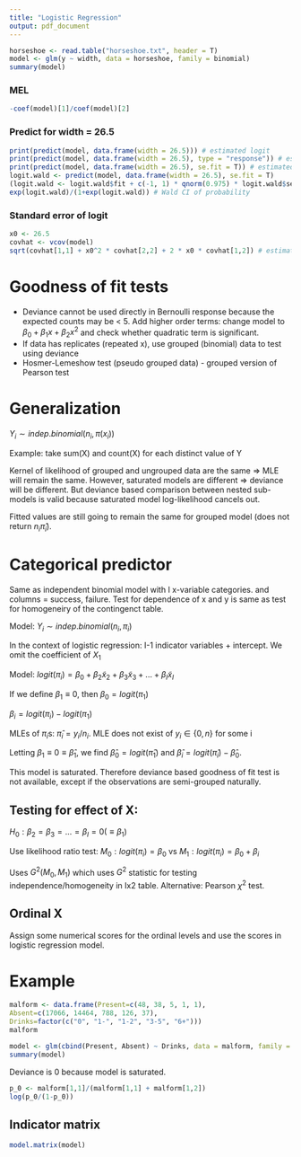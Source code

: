 ```yaml
---
title: "Logistic Regression"
output: pdf_document
---
```


```r
horseshoe <- read.table("horseshoe.txt", header = T)
model <- glm(y ~ width, data = horseshoe, family = binomial)
summary(model)
```

### MEL

```r
-coef(model)[1]/coef(model)[2]
```

### Predict for width = 26.5

```r
print(predict(model, data.frame(width = 26.5))) # estimated logit
print(predict(model, data.frame(width = 26.5), type = "response")) # estimated probability
print(predict(model, data.frame(width = 26.5), se.fit = T)) # estimated and standard error of logit
logit.wald <- predict(model, data.frame(width = 26.5), se.fit = T)
(logit.wald <- logit.wald$fit + c(-1, 1) * qnorm(0.975) * logit.wald$se.fit) # Wald CI of logit
exp(logit.wald)/(1+exp(logit.wald)) # Wald CI of probability
```

### Standard error of logit

```r
x0 <- 26.5
covhat <- vcov(model)
sqrt(covhat[1,1] + x0^2 * covhat[2,2] + 2 * x0 * covhat[1,2]) # estimated standard error of logit
```

# Goodness of fit tests

- Deviance cannot be used directly in Bernoulli response because the expected counts may be < 5. Add higher order terms: change model to $\beta_0 + \beta_1 x + \beta_2 x^2$ and check whether quadratic term is significant.
- If data has replicates (repeated x), use grouped (binomial) data to test using deviance
- Hosmer-Lemeshow test (pseudo grouped data) - grouped version of Pearson test

# Generalization

$Y_i \sim indep.binomial(n_i, \pi(x_i))$

Example: take sum(X) and count(X) for each distinct value of Y

Kernel of likelihood of grouped and ungrouped data are the same => MLE will remain the same. However, saturated models are different => deviance will be different. But deviance based comparison between nested sub-models is valid because saturated model log-likelihood cancels out.

Fitted values are still going to remain the same for grouped model (does not return $n_i\hat\pi_i$).

# Categorical predictor

Same as independent binomial model with I x-variable categories. and columns = success, failure. Test for dependence of x and y is same as test for homogeneiry of the contingenct table.

Model: $Y_i \sim indep.binomial(n_i, \pi_i)$

In the context of logistic regression: I-1 indicator variables + intercept. We omit the coefficient of $X_1$

Model: $logit(\pi_i) = \beta_0 + \beta_2\tilde x_2 + \beta_3\tilde x_3 + ... + \beta_I\tilde x_I$

If we define $\beta_1 \equiv 0$, then $\beta_0 = logit(\pi_1)$

$\beta_i = logit(\pi_i) - logit(\pi_1)$

MLEs of $\pi_i$s: $\hat\pi_i = y_i/n_i$. MLE does not exist of $y_i \in \{0,n\}$ for some i

Letting $\beta_1 \equiv 0 \equiv \hat\beta_1$, we find $\hat\beta_0 = logit(\hat\pi_1)$ and $\hat\beta_i = logit(\hat\pi_i) - \hat\beta_0$.

This model is saturated. Therefore deviance based goodness of fit test is not available, except if the observations are semi-grouped naturally.

## Testing for effect of X:

$H_0: \beta_2 = \beta_3 = ... = \beta_I = 0 (\equiv \beta_1)$

Use likelihood ratio test: $M_0: logit(\pi_i) = \beta_0$ vs $M_1: logit(\pi_i) = \beta_0 + \beta_i$

Uses $G^2(M_0, M_1)$ which uses $G^2$ statistic for testing independence/homogeneity in Ix2 table. Alternative: Pearson $\chi^2$ test.

## Ordinal X

Assign some numerical scores for the ordinal levels and use the scores in logistic regression model.

# Example

```r
malform <- data.frame(Present=c(48, 38, 5, 1, 1),
Absent=c(17066, 14464, 788, 126, 37),
Drinks=factor(c("0", "1-", "1-2", "3-5", "6+")))
malform
```

```r
model <- glm(cbind(Present, Absent) ~ Drinks, data = malform, family = binomial)
summary(model)
```

Deviance is 0 because model is saturated.

```r
p_0 <- malform[1,1]/(malform[1,1] + malform[1,2])
log(p_0/(1-p_0))
```

## Indicator matrix

```r
model.matrix(model)
```

